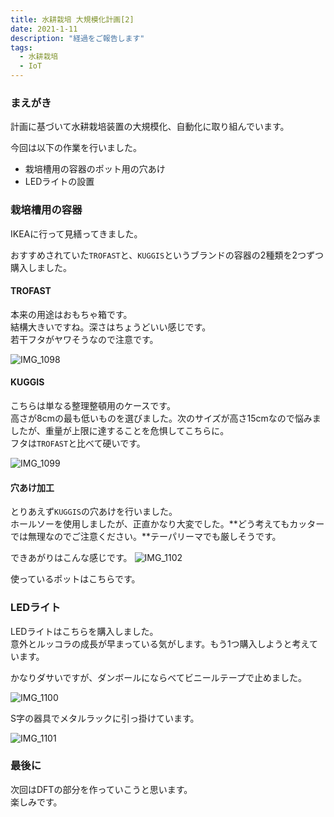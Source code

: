 ```yaml
---
title: 水耕栽培 大規模化計画[2]
date: 2021-1-11
description: "経過をご報告します"
tags:
  - 水耕栽培
  - IoT
---
```



### まえがき
計画に基づいて水耕栽培装置の大規模化、自動化に取り組んでいます。

今回は以下の作業を行いました。

- 栽培槽用の容器のポット用の穴あけ
- LEDライトの設置

<Microlink url="https://smartlife99.netlify.app/水耕栽培-大規模化計画-1" />


### 栽培槽用の容器
IKEAに行って見繕ってきました。

おすすめされていた`TROFAST`と、`KUGGIS`というブランドの容器の2種類を2つずつ購入しました。  

#### TROFAST
本来の用途はおもちゃ箱です。  
結構大きいですね。深さはちょうどいい感じです。  
若干フタがヤワそうなので注意です。

<Microlink url="https://www.ikea.com/jp/ja/cat/trofast-toy-storage-series-19027/" />

![IMG_1098](./IMG_1098.png)

#### KUGGIS
こちらは単なる整理整頓用のケースです。  
高さが8cmの最も低いものを選びました。次のサイズが高さ15cmなので悩みましたが、重量が上限に達することを危惧してこちらに。  
フタは`TROFAST`と比べて硬いです。

<Microlink url="https://www.ikea.com/jp/ja/cat/kuggis-series-31607/" />

![IMG_1099](./IMG_1099.png)

#### 穴あけ加工
とりあえず`KUGGIS`の穴あけを行いました。  
ホールソーを使用しましたが、正直かなり大変でした。**どう考えてもカッターでは無理なのでご注意ください。**テーパリーマでも厳しそうです。

できあがりはこんな感じです。
![IMG_1102](./IMG_1102.png)

使っているポットはこちらです。
<RakutenAffiliate
  url="https://hb.afl.rakuten.co.jp/ichiba/1e1ceafb.40920809.1e1ceafc.2971d3c0/?pc=https%3A%2F%2Fitem.rakuten.co.jp%2Fyour-sales-shop%2F2b6yqhlp3k%2F&link_type=picttext&ut=eyJwYWdlIjoiaXRlbSIsInR5cGUiOiJwaWN0dGV4dCIsInNpemUiOiIyNDB4MjQwIiwibmFtIjoxLCJuYW1wIjoicmlnaHQiLCJjb20iOjEsImNvbXAiOiJkb3duIiwicHJpY2UiOjEsImJvciI6MSwiY29sIjoxLCJiYnRuIjoxLCJwcm9kIjowLCJhbXAiOmZhbHNlfQ%3D%3D"
  title="水耕栽培 ポット 育苗 キット 鉢 スポンジ セット 黒 高さ35mm 30個(30個セット)"
  imgurl="https://hbb.afl.rakuten.co.jp/hgb/1e1ceafb.40920809.1e1ceafc.2971d3c0/?me_id=1383011&item_id=10040304&pc=https%3A%2F%2Fthumbnail.image.rakuten.co.jp%2F%400_mall%2Fyour-sales-shop%2Fcabinet%2F0135%2F2b6yqhlp3k_0.jpg%3F_ex%3D240x240&s=240x240&t=picttext"
  value="価格：1580円（税込、送料無料)"
  value_date="(2020/12/20時点)"
/>

### LEDライト
LEDライトはこちらを購入しました。  
意外とルッコラの成長が早まっている気がします。もう1つ購入しようと考えています。

<RakutenAffiliate
  url="https://hb.afl.rakuten.co.jp/ichiba/1e34348d.9361bca0.1e34348e.45ab2b7f/?pc=https%3A%2F%2Fitem.rakuten.co.jp%2Fmaxushop%2F100654%2F&link_type=picttext&ut=eyJwYWdlIjoiaXRlbSIsInR5cGUiOiJwaWN0dGV4dCIsInNpemUiOiIyNDB4MjQwIiwibmFtIjoxLCJuYW1wIjoicmlnaHQiLCJjb20iOjEsImNvbXAiOiJkb3duIiwicHJpY2UiOjEsImJvciI6MSwiY29sIjoxLCJiYnRuIjoxLCJwcm9kIjowLCJhbXAiOmZhbHNlfQ%3D%3D"
  title="テープライト 植物 植物成長 促進 植物光ストリップ レッド 赤 水耕栽培庭 2m 植物育成 人感 センサー led 育成 タッチ センサーライト usb 充電式 充電 ledライト自動点灯 消灯 粘着テープ じんかんセンサーライト 屋内 led照明 防水 観葉 送料無料"
  imgurl="https://hbb.afl.rakuten.co.jp/hgb/1e34348d.9361bca0.1e34348e.45ab2b7f/?me_id=1377584&item_id=10000432&pc=https%3A%2F%2Fthumbnail.image.rakuten.co.jp%2F%400_mall%2Fmaxushop%2Fcabinet%2F0640%2F100654-01.jpg%3F_ex%3D240x240&s=240x240&t=picttext"
  value="価格：1678円（税込、送料無料)"
  value_date="(2020/12/27時点)"
/>

かなりダサいですが、ダンボールにならべてビニールテープで止めました。

![IMG_1100](./IMG_1100.png)

S字の器具でメタルラックに引っ掛けています。

![IMG_1101](./IMG_1101.png)

### 最後に
次回はDFTの部分を作っていこうと思います。  
楽しみです。